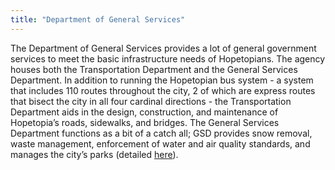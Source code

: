 ```yaml
---
title: "Department of General Services"
---
```


The Department of General Services provides a lot of general government services to meet the basic infrastructure needs of Hopetopians. The agency houses both the Transportation Department and the General Services Department. In addition to running the Hopetopian bus system - a system that includes 110 routes throughout the city, 2 of which are express routes that bisect the city in all four cardinal directions - the Transportation Department aids in the design, construction, and maintenance of Hopetopia's roads, sidewalks, and bridges. The General Services Department functions as a bit of a catch all; GSD provides snow removal, waste management, enforcement of water and air quality standards, and manages the city's parks (detailed [here](econ.qmd#tbl-otherecon)).
